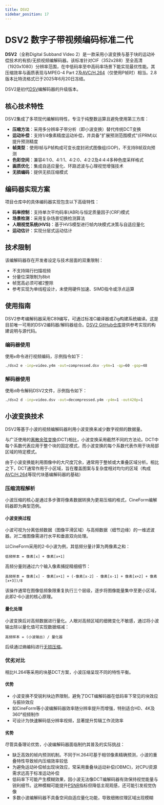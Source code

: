 ```yaml
---
title: DSV2
sidebar_position: 17
---
```


# DSV2 数字子带视频编码标准二代

**DSV2**（全称Digital Subband Video 2）是一款采用小波变换与基于块的运动补偿技术的有损/无损视频编解码器。该标准针对CIF（352x288）至全高清（1920x1080）分辨率范围，在中低码率至中高码率场景下能实现最优性能。其压缩效率与画质表现与MPEG-4 Part 2及[AVC/H.264](./AVC.mdx)（仅使用P帧时）相当。2.8版本比特流格式已于2025年6月20日冻结。

DSV2是初代[DSV](./DSV.mdx)编解码器的升级版本。

## 核心技术特性

DSV2集成了多项现代编解码特性，专注于纯整数运算且避免使用第三方库：

- **压缩方法**：采用多分辨率子带分析（即小波变换）替代传统DCT变换
- **运动补偿**：支持1/4像素精度运动补偿，并具备"扩展预测范围模式"(EPRM)以提升预测精度
- **帧类型**：使用I帧与P帧构成可变长度封闭式图像组(GOP)，不支持B帧双向预测
- **色彩空间**：兼容4:1:0、4:1:1、4:2:0、4:2:2及4:4:4多种色度采样格式
- **画质优化**：集成自适应量化、环路滤波与心理视觉增强技术
- **无损编码**：提供无损压缩模式

## 编码器实现方案

项目仓库中的具体编码器实现包含以下高级特性：

- **码率控制**：支持单次平均码率(ABR)与恒定质量因子(CRF)模式
- **场景检测**：采用复杂场景切换检测算法
- **人眼视觉系统(HVS)**：基于HVS模型进行帧内块模式决策与自适应量化
- **运动估计**：实现分层式运动估计

## 技术限制

该编解码器存在开发者设定与技术层面的双重限制：

- 不支持隔行扫描视频
- 分量位深限制为8bit
- 帧宽高必须可被2整除
- 参考实现为单线程设计，未使用硬件加速、SIMD指令或浮点运算

## 使用指南

DSV2参考编解码器采用C89编写，可通过标准C编译器或Zig构建系统编译。这是目前唯一可用的DSV2编码器/解码器组合。[DSV2 GitHub仓库](https://github.com/LMP88959/Digital-Subband-Video-2)提供参考实现的构建说明与源代码。

### 编码器使用

使用`e`命令进行视频编码，示例指令如下：

```bash
./dsv2 e -inp=video.y4m -out=compressed.dsv -y4m=1 -qp=60 -gop=48
```

### 解码器使用

使用`d`命令解码DSV2文件，示例指令如下：

```bash
./dsv2 d -inp=video.dsv -out=decompressed.y4m -y4m=1 -out420p=1
```

## 小波变换技术

DSV2等基于小波的视频编解码器利用小波变换来减少数字视频的数据量。

与广泛使用的[离散余弦变换](../introduction/terminology.mdx#discrete-cosine-transform-dct)(DCT)相比，小波变换采用截然不同的方法论。DCT中每个系数代表应用于整个块的固定模式，而小波变换的每个系数代表作用于块局部区域的特定模式。

由于小波变换能利用图像中的大尺度冗余，通常用于整帧或大重叠区域分析。相比之下，DCT通常作用于小区域，旨在覆盖图案与复杂度相对均匀的区域（构成[AVC/H.264](./AVC.mdx)等现代块基编解码器的基础）

### 压缩流程解析

小波压缩的核心是通过多步骤将像素数据转换为更易压缩的格式，CineForm编解码器即为典型范例。

#### 小波变换过程

小波可视为分离低频数据（图像平滑区域）与高频数据（细节边缘）的一维滤波器。对二维图像需进行水平和垂直双向处理。

以CineForm采用的2-6小波为例，其低频分量计算为两像素之和：

`低频样本 = 像素[x] + 像素[x+1]`

高频分量则通过六个输入像素捕捉精细细节：

`高频样本 = 像素[x] - 像素[x+1] + (-像素[x-2] - 像素[x-1] + 像素[x+2] + 像素[x+3])/8`

该操作通常在图像低频象限重复执行三个层级，逐步将图像能量集中至更小区域，此即2-6小波的核心原理。

#### 量化处理

小波变换后对高频数据进行量化。人眼对高频区域的细微变化不敏感，通过将小波输出除以量化值可实现数据缩减：

`高频样本 = (小波输出) / 量化器`

后续通过熵编码进行[无损压缩](../introduction/lossless.mdx)。

### 优劣对比

相比H.264等采用的块基DCT方案，小波压缩呈现不同的特性平衡。

#### 优势

- 小波变换不受锐利块边界限制，避免了DCT编解码器在低码率下常见的块效应与振铃效应
- 如CineForm等小波编解码器效率随分辨率提升而增强，特别适合HD、4K及360°视频制作
- 可设计为快速解码低分辨率视频，显著提升剪辑工作流效率

#### 劣势

尽管具备理论优势，小波编解码器面临制约其普及的实际挑战：

- 缺乏高效的帧内预测机制。不同于H.264可基于相邻像素精确预测，小波的重叠特性导致帧内压缩效率较低
- 为避免运动补偿帧出现块效应，常采用重叠块运动补偿(OBMC)，对CPU资源需求远高于标准运动补偿
- 低码率下可能产生模糊效果，因小波无法像DCT编解码器有效保持视觉能量与锐利细节。这种模糊可能提升[PSNR](../metrics/PSNR.mdx)指标但降低主观观感，还可能引发视觉伪像
- 多数小波编解码器不具备空间自适应量化功能，导致细微纹理区域出现模糊
